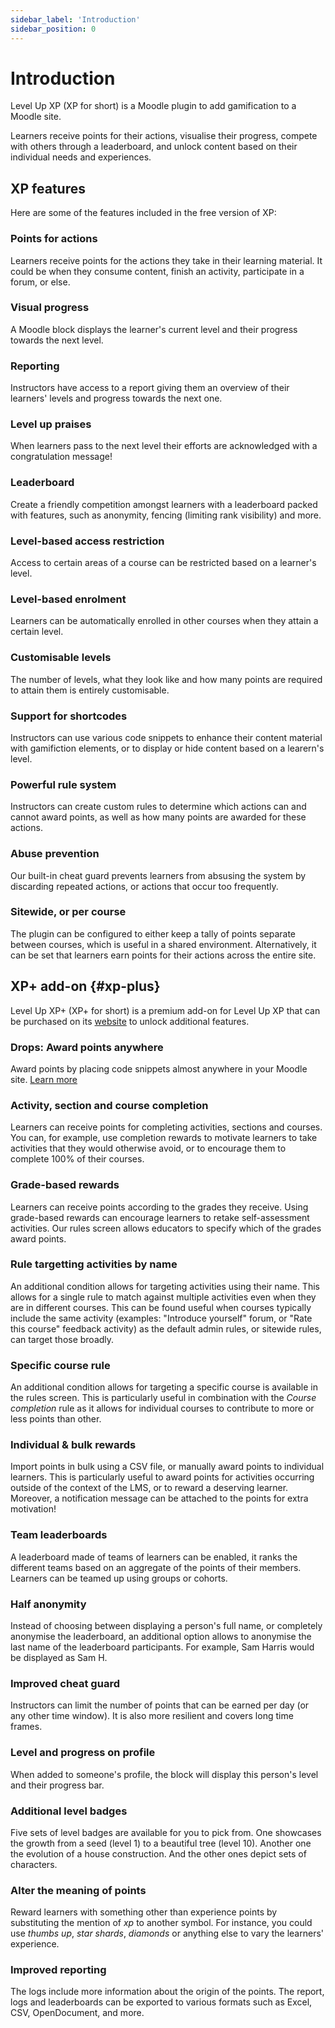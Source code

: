 ```yaml
---
sidebar_label: 'Introduction'
sidebar_position: 0
---
```


# Introduction

Level Up XP (XP for short) is a Moodle plugin to add gamification to a Moodle site.

Learners receive points for their actions, visualise their progress, compete with others through a leaderboard, and unlock content based on their individual needs and experiences.

## XP features

Here are some of the features included in the free version of XP:

### Points for actions

Learners receive points for the actions they take in their learning material. It could be when they consume content, finish an activity, participate in a forum, or else.

### Visual progress

A Moodle block displays the learner's current level and their progress towards the next level.

### Reporting

Instructors have access to a report giving them an overview of their learners' levels and progress towards the next one.

### Level up praises

When learners pass to the next level their efforts are acknowledged with a congratulation message!

### Leaderboard

Create a friendly competition amongst learners with a leaderboard packed with features, such as anonymity, fencing (limiting rank visibility) and more.

### Level-based access restriction

Access to certain areas of a course can be restricted based on a learner's level.

### Level-based enrolment

Learners can be automatically enrolled in other courses when they attain a certain level.

### Customisable levels

The number of levels, what they look like and how many points are required to attain them is entirely customisable.

### Support for shortcodes

Instructors can use various code snippets to enhance their content material with gamifiction elements, or to display or hide content based on a learern's level.

### Powerful rule system

Instructors can create custom rules to determine which actions can and cannot award points, as well as how many points are awarded for these actions.

### Abuse prevention

Our built-in cheat guard prevents learners from absusing the system by discarding repeated actions, or actions that occur too frequently.

### Sitewide, or per course

The plugin can be configured to either keep a tally of points separate between courses, which is useful in a shared environment. Alternatively, it can be set that learners earn points for their actions across the entire site.

## XP+ add-on {#xp-plus}

Level Up XP+ (XP+ for short) is a premium add-on for Level Up XP that can be purchased on its [website](https://levelup.plus) to unlock additional features.

### Drops: Award points anywhere

Award points by placing code snippets almost anywhere in your Moodle site. [Learn more](/points/drops/index.mdx)

### Activity, section and course completion

Learners can receive points for completing activities, sections and courses. You can, for example, use completion rewards to motivate learners to take activities that they would otherwise avoid, or to encourage them to complete 100% of their courses.

### Grade-based rewards

Learners can receive points according to the grades they receive. Using grade-based rewards can encourage learners to retake self-assessment activities. Our rules screen allows educators to specify which of the grades award points.

### Rule targetting activities by name

An additional condition allows for targeting activities using their name. This allows for a single rule to match against multiple activities even when they are in different courses. This can be found useful when courses typically include the same activity (examples: "Introduce yourself" forum, or "Rate this course" feedback activity) as the default admin rules, or sitewide rules, can target those broadly.

### Specific course rule

An additional condition allows for targeting a specific course is available in the rules screen. This is particularly useful in combination with the _Course completion_ rule as it allows for individual courses to contribute to more or less points than other.

### Individual & bulk rewards

Import points in bulk using a CSV file, or manually award points to individual learners. This is particularly useful to award points for activities occurring outside of the context of the LMS, or to reward a deserving learner. Moreover, a notification message can be attached to the points for extra motivation!

### Team leaderboards

A leaderboard made of teams of learners can be enabled, it ranks the different teams based on an aggregate of the points of their members. Learners can be teamed up using groups or cohorts.

### Half anonymity

Instead of choosing between displaying a person's full name, or completely anonymise the leaderboard, an additional option allows to anonymise the last name of the leaderboard participants. For example, Sam Harris would be displayed as Sam H.

### Improved cheat guard

Instructors can limit the number of points that can be earned per day (or any other time window). It is also more resilient and covers long time frames.

### Level and progress on profile

When added to someone's profile, the block will display this person's level and their progress bar.

### Additional level badges

Five sets of level badges are available for you to pick from. One showcases the growth from a seed (level 1) to a beautiful tree (level 10). Another one the evolution of a house construction. And the other ones depict sets of characters.

### Alter the meaning of points

Reward learners with something other than experience points by substituting the mention of _xp_ to another symbol. For instance, you could use _thumbs up_, _star shards_, _diamonds_ or anything else to vary the learners' experience.

### Improved reporting

The logs include more information about the origin of the points. The report, logs and leaderboards can be exported to various formats such as Excel, CSV, OpenDocument, and more.

